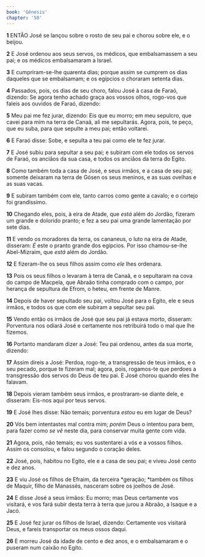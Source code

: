 ```yaml
---
book: 'Gênesis'
chapter: '50'
---
```


**1** ENTÃO José se lançou sobre o rosto de seu pai e chorou sobre ele, e o beijou.

**2** E José ordenou aos seus servos, os médicos, que embalsamassem a seu pai; e os médicos embalsamaram a Israel.

**3** E cumpriram-se-lhe quarenta dias; porque assim se cumprem os dias daqueles que se embalsamam; e os egípcios o choraram setenta dias.

**4** Passados, pois, os dias de seu choro, falou José à casa de Faraó, dizendo: Se agora tenho achado graça aos vossos olhos, rogo-vos que faleis aos ouvidos de Faraó, dizendo:

**5** Meu pai me fez jurar, dizendo: Eis que eu morro; em meu sepulcro, que cavei para mim na terra de Canaã, ali me sepultarás. Agora, pois, te peço, que eu suba, para que sepulte a meu pai; então voltarei.

**6** E Faraó disse: Sobe, e sepulta a teu pai como ele te fez jurar.

**7** E José subiu para sepultar a seu pai; e subiram com ele todos os servos de Faraó, os anciãos da sua casa, e todos os anciãos da terra do Egito.

**8** Como também toda a casa de José, e seus irmãos, e a casa de seu pai; somente deixaram na terra de Gósen os seus meninos, e as suas ovelhas e as suas vacas.

**9** E subiram também com ele, tanto carros como gente a cavalo; e o cortejo foi grandíssimo.

**10** Chegando eles, pois, à eira de Atade, que _está_ além do Jordão, fizeram um grande e dolorido pranto; e fez a seu pai uma grande lamentação por sete dias.

**11** E vendo os moradores da terra, os cananeus, o luto na eira de Atade, disseram: _É_ este o pranto grande dos egípcios. Por isso chamou-se-lhe Abel-Mizraim, que _está_ além do Jordão.

**12** E fizeram-lhe os seus filhos assim como _ele_ lhes ordenara.

**13** Pois os seus filhos o levaram à terra de Canaã, e o sepultaram na cova do campo de Macpela, que Abraão tinha comprado com o campo, por herança de sepultura de Efrom, o heteu, em frente de Manre.

**14** Depois de haver sepultado seu pai, voltou José para o Egito, ele e seus irmãos, e todos os que com ele subiram a sepultar seu pai.

**15** Vendo então os irmãos de José que seu pai já estava morto, disseram: Porventura nos odiará José e certamente nos retribuirá todo o mal que lhe fizemos.

**16** Portanto mandaram dizer a José: Teu pai ordenou, antes da sua morte, dizendo:

**17** Assim direis a José: Perdoa, rogo-te, a transgressão de teus irmãos, e o seu pecado, porque te fizeram mal; agora, pois, rogamos-te que perdoes a transgressão dos servos do Deus de teu pai. E José chorou quando eles lhe falavam.

**18** Depois vieram também seus irmãos, e prostraram-se diante dele, e disseram: Eis-nos aqui por teus servos.

**19** E José lhes disse: Não temais; porventura _estou_ eu em lugar de Deus?

**20** Vós bem intentastes mal contra mim; _porém_ Deus o intentou para bem, para fazer como _se vê_ neste dia, para conservar muita gente com vida.

**21** Agora, pois, não temais; eu vos sustentarei a vós e a vossos filhos. Assim os consolou, e falou segundo o coração deles.

**22** José, pois, habitou no Egito, ele e a casa de seu pai; e viveu José cento e dez anos.

**23** E viu José os filhos de Efraim, da terceira *geração; *também os filhos de Maquir, filho de Manassés, nasceram sobre os joelhos de José.

**24** E disse José a seus irmãos: Eu morro; mas Deus certamente vos visitará, e vos fará subir desta terra à terra que jurou a Abraão, a Isaque e a Jacó.

**25** E José fez jurar os filhos de Israel, dizendo: Certamente vos visitará Deus, e fareis transportar os meus ossos daqui.

**26** E morreu José da idade de cento e dez anos, e o embalsamaram e o puseram num caixão no Egito.
